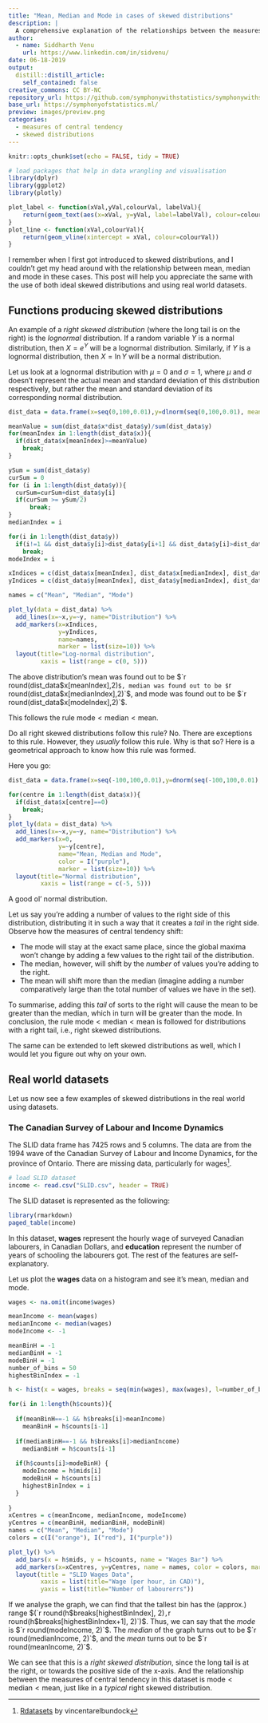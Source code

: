 ```yaml
---
title: "Mean, Median and Mode in cases of skewed distributions"
description: |
  A comprehensive explanation of the relationships between the measures of central tendency in skewed distributions
author:
  - name: Siddharth Venu
    url: https://www.linkedin.com/in/sidvenu/
date: 06-18-2019
output:
  distill::distill_article:
    self_contained: false
creative_commons: CC BY-NC
repository_url: https://github.com/symphonywithstatistics/symphonywithstatistics.github.io
base_url: https://symphonyofstatistics.ml/
preview: images/preview.png
categories:
  - measures of central tendency
  - skewed distributions
---
```


```r
knitr::opts_chunk$set(echo = FALSE, tidy = TRUE)

# load packages that help in data wrangling and visualisation
library(dplyr)
library(ggplot2)
library(plotly)

plot_label <- function(xVal,yVal,colourVal, labelVal){
    return(geom_text(aes(x=xVal, y=yVal, label=labelVal), colour=colourVal, angle="90", size=3))
}
plot_line <- function(xVal,colourVal){
    return(geom_vline(xintercept = xVal, colour=colourVal))
}
```

I remember when I first got introduced to skewed distributions, and I couldn't get my head around with the relationship between mean, median and mode in these cases. This post will help you appreciate the same with the use of both ideal skewed distributions and using real world datasets.

## Functions producing skewed distributions

An example of a *right skewed distribution* (where the long tail is on the right) is the *lognormal* distribution. If a random variable $Y$ is a normal distribution, then $X=e^Y$ will be a lognormal distribution. Similarly, if $Y$ is a lognormal distribution, then $X=\ln{Y}$ will be a normal distribution.

Let us look at a lognormal distribution with $\mu=0$ and $\sigma=1$, where $\mu$ and $\sigma$ doesn't represent the actual mean and standard deviation of this distribution respectively, but rather the mean and standard deviation of its corresponding normal distribution.

``` r
dist_data = data.frame(x=seq(0,100,0.01),y=dlnorm(seq(0,100,0.01), meanlog=0, sdlog=1))

meanValue = sum(dist_data$x*dist_data$y)/sum(dist_data$y)
for(meanIndex in 1:length(dist_data$x)){
  if(dist_data$x[meanIndex]>=meanValue)
    break;
}

ySum = sum(dist_data$y)
curSum = 0
for (i in 1:length(dist_data$y)){
  curSum=curSum+dist_data$y[i]
  if(curSum >= ySum/2)
      break;
}
medianIndex = i

for(i in 1:length(dist_data$y))
  if(i!=1 && dist_data$y[i]>dist_data$y[i+1] && dist_data$y[i]>dist_data$y[i-1])
    break;
modeIndex = i

xIndices = c(dist_data$x[meanIndex], dist_data$x[medianIndex], dist_data$x[modeIndex])
yIndices = c(dist_data$y[meanIndex], dist_data$y[medianIndex], dist_data$y[modeIndex])

names = c("Mean", "Median", "Mode")

plot_ly(data = dist_data) %>%
  add_lines(x=~x,y=~y, name="Distribution") %>%
  add_markers(x=xIndices,
              y=yIndices,
              name=names,
              marker = list(size=10)) %>%
  layout(title="Log-normal distribution",
         xaxis = list(range = c(0, 5)))
```

The above distribution's mean was found out to be $`r round(dist_data$x[meanIndex],2)`$, median was found out to be $`r round(dist_data$x[medianIndex],2)`$, and mode was found out to be $`r round(dist_data$x[modeIndex],2)`$.

This follows the rule $\text{mode}<\text{median}<\text{mean}$.

Do all right skewed distributions follow this rule? No. There are exceptions to this rule. However, they _usually_ follow this rule. Why is that so? Here is a geometrical approach to know how this rule was formed.

Here you go:

```r
dist_data = data.frame(x=seq(-100,100,0.01),y=dnorm(seq(-100,100,0.01), mean = 0, sd = 1))

for(centre in 1:length(dist_data$x)){
  if(dist_data$x[centre]==0)
    break;
}
plot_ly(data = dist_data) %>%
  add_lines(x=~x,y=~y, name="Distribution") %>%
  add_markers(x=0,
              y=~y[centre],
              name="Mean, Median and Mode",
              color = I("purple"),
              marker = list(size=10)) %>%
  layout(title="Normal distribution",
         xaxis = list(range = c(-5, 5)))
```

A good ol' normal distribution.

Let us say you're adding a number of values to the right side of this distribution, distributing it in such a way that it creates a *tail* in the right side. Observe how the measures of central tendency shift:

* The mode will stay at the exact same place, since the global maxima won't change by adding a few values to the right tail of the distribution.
* The median, however, will shift by the *number* of values you're adding to the right.
* The mean will shift more than the median (imagine adding a number comparatively large than the total number of values we have in the set).

To summarise, adding this *tail* of sorts to the right will cause the mean to be greater than the median, which in turn will be greater than the mode. In conclusion, the rule $\text{mode}<\text{median}<\text{mean}$ is followed for distributions with a right tail, i.e., right skewed distributions.

The same can be extended to left skewed distributions as well, which I would let you figure out why on your own. 

## Real world datasets

Let us now see a few examples of skewed distributions in the real world using datasets.


### The Canadian Survey of Labour and Income Dynamics

The SLID data frame has 7425 rows and 5 columns. The data are from the 1994 wave of the Canadian Survey of Labour and Income Dynamics, for the province of Ontario. There are missing data, particularly for wages^[[Rdatasets](http://vincentarelbundock.github.io/Rdatasets/doc/carData/SLID.html) by vincentarelbundock].

```r
# load SLID dataset
income <- read.csv("SLID.csv", header = TRUE)
```

The SLID dataset is represented as the following:

```r
library(rmarkdown)
paged_table(income)
```


In this dataset, **wages** represent the hourly wage of surveyed Canadian labourers, in Canadian Dollars, and **education** represent the number of years of schooling the labourers got. The rest of the features are self-explanatory.

Let us plot the **wages** data on a histogram and see it's mean, median and mode.

```r
wages <- na.omit(income$wages)

meanIncome <- mean(wages)
medianIncome <- median(wages)
modeIncome <- -1

meanBinH = -1
medianBinH = -1
modeBinH = -1
number_of_bins = 50
highestBinIndex = -1

h <- hist(x = wages, breaks = seq(min(wages), max(wages), l=number_of_bins+1), plot = FALSE)

for(i in 1:length(h$counts)){
  
  if(meanBinH==-1 && h$breaks[i]>meanIncome)
    meanBinH = h$counts[i-1]
  
  if(medianBinH==-1 && h$breaks[i]>medianIncome)
    medianBinH = h$counts[i-1]
  
  if(h$counts[i]>modeBinH) {
    modeIncome = h$mids[i]
    modeBinH = h$counts[i]
    highestBinIndex = i
  }
  
}
xCentres = c(meanIncome, medianIncome, modeIncome)
yCentres = c(meanBinH, medianBinH, modeBinH)
names = c("Mean", "Median", "Mode")
colors = c(I("orange"), I("red"), I("purple"))

plot_ly() %>%
  add_bars(x = h$mids, y = h$counts, name = "Wages Bar") %>%
  add_markers(x=xCentres, y=yCentres, name = names, color = colors, marker = list(size=10)) %>%
  layout(title = "SLID Wages Data",
         xaxis = list(title="Wage (per hour, in CAD)"),
         yaxis = list(title="Number of labourerrs"))
```
If we analyse the graph, we can find that the tallest bin has the (approx.) range $(`r round(h$breaks[highestBinIndex], 2)`,`r round(h$breaks[highestBinIndex+1], 2)`)$. Thus, we can say that the *mode* is $`r round(modeIncome, 2)`$. The *median* of the graph turns out to be $`r round(medianIncome, 2)`$, and the *mean* turns out to be $`r round(meanIncome, 2)`$.

We can see that this is a *right skewed distribution*, since the long tail is at the right, or towards the positive side of the x-axis. And the relationship between the measures of central tendency in this dataset is $\text{mode}<\text{median}<\text{mean}$, just like in a *typical* right skewed distribution.

<script>
// Set to the same value as the web property used on the site
var gaProperty = 'UA-105365702-2';

// Disable tracking if the opt-out cookie exists.
var disableStr = 'ga-disable-' + gaProperty;

if (document.cookie.indexOf(disableStr + '=true') > -1) {
  window[disableStr] = true;
}
</script>
